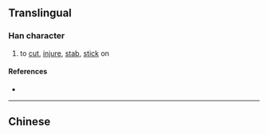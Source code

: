 {{character info/new}}
{{also|劌}}
==Translingual==

===Han character===
{{Han char|rn=18|rad=刀|as=06|sn=8|four=|canj=UNLN|ids=⿰岁刂}}

# to [[cut]], [[injure]], [[stab]], [[stick]] on

====References====
* {{Han ref|kx=0139.251|hdz=10334.080|uh=523F|ud=21055}}

----

==Chinese==
{{zh-see|劌}}